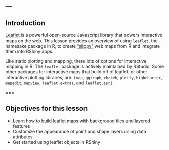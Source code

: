 ---
---

## Introduction

[Leaflet](http://leafletjs.com/) is a powerful open-source Javascript library that powers interactive maps on the web. This lesson provides an overview of using `leaflet`, the namesake package in R, to create ["slippy"](https://www.planet.com/docs/guides/slippy-maps/) web maps from R and integrate them into RShiny apps. 

Like static plotting and mapping, there lots of options for interactive mapping in R. The `leaflet` package is actively maintained by RStudio. Some other packages for interactive maps that build off of leaflet, or other interactive plotting libraries, are: `tmap`, `ggiraph`, `rbokeh`, `plotly`, `highcharter`, `mapedit`, `mapview`, `leaflet.extras`, and `leaflet.esri`.

===

## Objectives for this lesson

* Learn how to build leaflet maps with background tiles and layered features
* Customize the appearance of point and shape layers using data attributes
* Get started using leaflet objects in RShiny